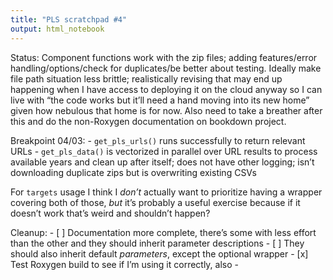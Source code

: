 ```yaml
---
title: "PLS scratchpad #4"
output: html_notebook
---
```


Status: Component functions work with the zip files; adding features/error handling/options/check for duplicates/be better about testing. Ideally make file path situation less brittle; realistically revising that may end up happening when I have access to deploying it on the cloud anyway so I can live with "the code works but it'll need a hand moving into its new home" given how nebulous that home is for now. Also need to take a breather after this and do the non-Roxygen documentation on bookdown project.

Breakpoint 04/03:
- `get_pls_urls()` runs successfully to return relevant URLs
- `get_pls_data()` is vectorized in parallel over URL results to process available years and clean up after itself; does not have other logging; isn't downloading duplicate zips but is overwriting existing CSVs 

For `targets` usage I think I *don't* actually want to prioritize having a wrapper covering both of those, *but* it's probably a useful exercise because if it doesn't work that's weird and shouldn't happen?

Cleanup:
- [ ] Documentation more complete, there's some with less effort than the other and they should inherit parameter descriptions
- [ ] They should also inherit default *parameters*, except the optional wrapper 
- [x] Test Roxygen build to see if I'm using it correctly, also 
- 

```r

```



